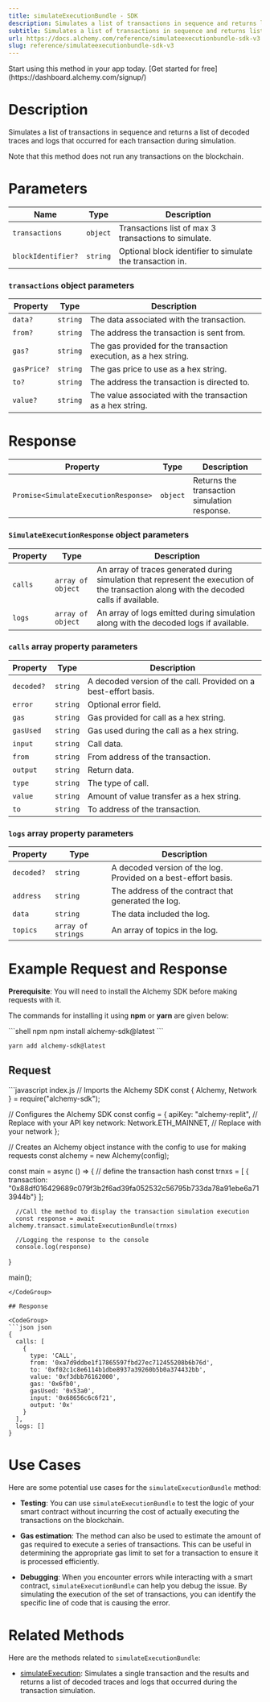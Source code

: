 ```yaml
---
title: simulateExecutionBundle - SDK
description: Simulates a list of transactions in sequence and returns list of decoded traces and logs that occurred for each transaction during simulation. Note that this method does not run any transactions on the blockchain.
subtitle: Simulates a list of transactions in sequence and returns list of decoded traces and logs that occurred for each transaction during simulation. Note that this method does not run any transactions on the blockchain.
url: https://docs.alchemy.com/reference/simulateexecutionbundle-sdk-v3
slug: reference/simulateexecutionbundle-sdk-v3
---
```


<Tip title="Don’t have an API key?" icon="star">
  Start using this method in your app today. [Get started for free](https://dashboard.alchemy.com/signup/)
</Tip>

# Description

Simulates a list of transactions in sequence and returns a list of decoded traces and logs that occurred for each transaction during simulation.

Note that this method does not run any transactions on the blockchain.

# Parameters

| Name               | Type     | Description                                               |
| ------------------ | -------- | --------------------------------------------------------- |
| `transactions`     | `object` | Transactions list of max 3 transactions to simulate.      |
| `blockIdentifier?` | `string` | Optional block identifier to simulate the transaction in. |

### `transactions` object parameters

| Property    | Type     | Description                                                      |
| ----------- | -------- | ---------------------------------------------------------------- |
| `data?`     | `string` | The data associated with the transaction.                        |
| `from?`     | `string` | The address the transaction is sent from.                        |
| `gas?`      | `string` | The gas provided for the transaction execution, as a hex string. |
| `gasPrice?` | `string` | The gas price to use as a hex string.                            |
| `to?`       | `string` | The address the transaction is directed to.                      |
| `value?`    | `string` | The value associated with the transaction as a hex string.       |

# Response

| Property                             | Type     | Description                                  |
| ------------------------------------ | -------- | -------------------------------------------- |
| `Promise<SimulateExecutionResponse>` | `object` | Returns the transaction simulation response. |

### `SimulateExecutionResponse` object parameters

| Property | Type              | Description                                                                                                                               |
| -------- | ----------------- | ----------------------------------------------------------------------------------------------------------------------------------------- |
| `calls`  | `array of object` | An array of traces generated during simulation that represent the execution of the transaction along with the decoded calls if available. |
| `logs`   | `array of object` | An array of logs emitted during simulation along with the decoded logs if available.                                                      |

### `calls` array property parameters

| Property   | Type     | Description                                                     |
| ---------- | -------- | --------------------------------------------------------------- |
| `decoded?` | `string` | A decoded version of the call. Provided on a best-effort basis. |
| `error`    | `string` | Optional error field.                                           |
| `gas`      | `string` | Gas provided for call as a hex string.                          |
| `gasUsed`  | `string` | Gas used during the call as a hex string.                       |
| `input`    | `string` | Call data.                                                      |
| `from`     | `string` | From address of the transaction.                                |
| `output`   | `string` | Return data.                                                    |
| `type`     | `string` | The type of call.                                               |
| `value`    | `string` | Amount of value transfer as a hex string.                       |
| `to`       | `string` | To address of the transaction.                                  |

### `logs` array property parameters

| Property   | Type               | Description                                                    |
| ---------- | ------------------ | -------------------------------------------------------------- |
| `decoded?` | `string`           | A decoded version of the log. Provided on a best-effort basis. |
| `address`  | `string`           | The address of the contract that generated the log.            |
| `data`     | `string`           | The data included the log.                                     |
| `topics`   | `array of strings` | An array of topics in the log.                                 |

# Example Request and Response

**Prerequisite**: You will need to install the Alchemy SDK before making requests with it.

The commands for installing it using **npm** or **yarn** are given below:

<CodeGroup>
  ```shell npm
  npm install alchemy-sdk@latest
  ```

  ```shell yarn
  yarn add alchemy-sdk@latest
  ```
</CodeGroup>

## Request

<CodeGroup>
  ```javascript index.js
  // Imports the Alchemy SDK
  const { Alchemy, Network } = require("alchemy-sdk");

  // Configures the Alchemy SDK
  const config = {
      apiKey: "alchemy-replit", // Replace with your API key
      network: Network.ETH_MAINNET, // Replace with your network
  };

  // Creates an Alchemy object instance with the config to use for making requests
  const alchemy = new Alchemy(config);

  const main = async () => {
      // define the transaction hash
      const trnxs = [
        {
        transaction:
  "0x88df016429689c079f3b2f6ad39fa052532c56795b733da78a91ebe6a713944b"}
      ];

      //Call the method to display the transaction simulation execution
      const response = await alchemy.transact.simulateExecutionBundle(trnxs)

      //Logging the response to the console
      console.log(response)
  }

  main();
  ```
</CodeGroup>

## Response

<CodeGroup>
  ```json json
  {
    calls: [
      {
        type: 'CALL',
        from: '0xa7d9ddbe1f17865597fbd27ec712455208b6b76d',
        to: '0xf02c1c8e6114b1dbe8937a39260b5b0a374432bb',
        value: '0xf3dbb76162000',
        gas: '0x6fb0',
        gasUsed: '0x53a0',
        input: '0x68656c6c6f21',
        output: '0x'
      }
    ],
    logs: []
  }
  ```
</CodeGroup>

# Use Cases

Here are some potential use cases for the `simulateExecutionBundle` method:

* **Testing**: You can use `simulateExecutionBundle` to test the logic of your smart contract without incurring the cost of actually executing the transactions on the blockchain.

* **Gas estimation**: The method can also be used to estimate the amount of gas required to execute a series of transactions. This can be useful in determining the appropriate gas limit to set for a transaction to ensure it is processed efficiently.

* **Debugging**: When you encounter errors while interacting with a smart contract, `simulateExecutionBundle` can help you debug the issue. By simulating the execution of the set of transactions, you can identify the specific line of code that is causing the error.

# Related Methods

Here are the methods related to `simulateExecutionBundle`:

* [simulateExecution](/reference/simulateexecution-sdk): Simulates a single transaction and the results and returns a list of decoded traces and logs that occurred during the transaction simulation.
